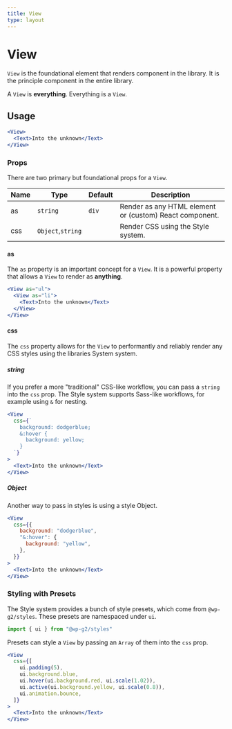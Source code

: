 ```yaml
---
title: View
type: layout
---
```


# View

`View` is the foundational element that renders component in the library. It is the principle component in the entire library.

A `View` is **everything**.
Everything is a `View`.

## Usage

```jsx live
<View>
  <Text>Into the unknown</Text>
</View>
```

### Props

There are two primary but foundational props for a `View`.

| Name | Type              | Default | Description                                             |
| ---- | ----------------- | ------- | ------------------------------------------------------- |
| as   | `string`          | `div`   | Render as any HTML element or (custom) React component. |
| css  | `Object`,`string` |         | Render CSS using the Style system.                      |

#### as

The `as` property is an important concept for a `View`. It is a powerful property that allows a `View` to render as **anything**.

```jsx live
<View as="ul">
  <View as="li">
    <Text>Into the unknown</Text>
  </View>
</View>
```

#### css

The `css` property allows for the `View` to performantly and reliably render any CSS styles using the libraries System system.

##### string

If you prefer a more "traditional" CSS-like workflow, you can pass a `string` into the `css` prop. The Style system supports Sass-like workflows, for example using `&` for nesting.

```jsx live
<View
  css={`
    background: dodgerblue;
    &:hover {
      background: yellow;
    }
  `}
>
  <Text>Into the unknown</Text>
</View>
```

##### Object

Another way to pass in styles is using a style Object.

```jsx live
<View
  css={{
    background: "dodgerblue",
    "&:hover": {
      background: "yellow",
    },
  }}
>
  <Text>Into the unknown</Text>
</View>
```

### Styling with Presets

The Style system provides a bunch of style presets, which come from `@wp-g2/styles`. These presets are namespaced under `ui`.

```jsx
import { ui } from "@wp-g2/styles"
```

Presets can style a `View` by passing an `Array` of them into the `css` prop.

```jsx live
<View
  css={[
    ui.padding(5),
    ui.background.blue,
    ui.hover(ui.background.red, ui.scale(1.02)),
    ui.active(ui.background.yellow, ui.scale(0.8)),
    ui.animation.bounce,
  ]}
>
  <Text>Into the unknown</Text>
</View>
```
